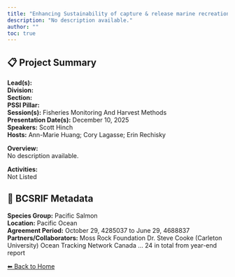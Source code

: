 ```yaml
---
title: "Enhancing Sustainability of capture & release marine recreational Pacific salmon fisheries using new tools/technology"
description: "No description available."
author: ""
toc: true
---
```


## 📋 Project Summary

**Lead(s):**   
**Division:**   
**Section:**   
**PSSI Pillar:**   
**Session(s):** Fisheries Monitoring And Harvest Methods  
**Presentation Date(s):** December 10, 2025  
**Speakers:** Scott Hinch  
**Hosts:** Ann-Marie Huang; Cory Lagasse; Erin Rechisky  

**Overview:**  
No description available.   

**Activities:**  
Not Listed

## 🧬 BCSRIF Metadata

**Species Group:** Pacific Salmon  
**Location:** Pacific Ocean  
**Agreement Period:** October 29, 4285037 to June 29, 4688837  
**Partners/Collaborators:** Moss Rock Foundation
Dr. Steve Cooke (Carleton University)
Ocean Tracking Network Canada
... 24 in total from year-end report  

[⬅ Back to Home](../index.qmd)
